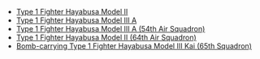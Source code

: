{{Disambigbox}}
*[[Type 1 Fighter Hayabusa Model II]]
*[[Type 1 Fighter Hayabusa Model III A]]
*[[Type 1 Fighter Hayabusa Model III A (54th Air Squadron)]]
*[[Type 1 Fighter Hayabusa Model II (64th Air Squadron)]]
*[[Bomb-carrying Type 1 Fighter Hayabusa Model III Kai (65th Squadron)]]